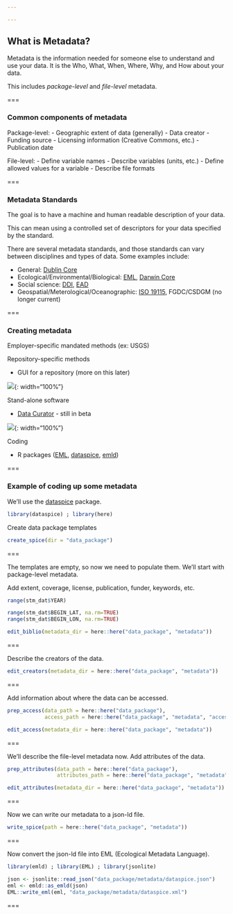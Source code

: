 ```yaml
---

---
```


## What is Metadata?

Metadata is the information needed for someone else to understand and use your data.  It is the Who, What, When, Where, Why, and How about your data.  

This includes _package-level_ and _file-level_ metadata.  

===

### Common components of metadata

Package-level:
 - Geographic extent of data (generally)
 - Data creator
 - Funding source
 - Licensing information (Creative Commons, etc.)
 - Publication date

File-level:
 - Define variable names
 - Describe variables (units, etc.)
 - Define allowed values for a variable
 - Describe file formats

===

### Metadata Standards

The goal is to have a machine and human readable description of your data. 

This can mean using a controlled set of descriptors for your data specified by the standard. 

There are several metadata standards, and those standards can vary between disciplines
and types of data.  Some examples include:

   - General: [Dublin Core](http://dublincore.org/)
   - Ecological/Environmental/Biological: [EML](https://knb.ecoinformatics.org/external//emlparser/docs/index.html), [Darwin Core](https://dwc.tdwg.org/)
   - Social science: [DDI](http://www.ddialliance.org/), [EAD](https://www.loc.gov/ead/) 
   - Geospatial/Meterological/Oceanographic: [ISO 19115](https://www.iso.org/standard/53798.html), FGDC/CSDGM (no longer current)

===

### Creating metadata

Employer-specific mandated methods (ex: USGS)

Repository-specific methods

   - GUI for a repository (more on this later)
   
   ![]({% include asset.html path="images/knb_snap.PNG" %}){: width="100%"} 
   
Stand-alone software
   
   - [Data Curator](https://github.com/ODIQueensland/data-curator) - still in beta
   
   ![]({% include asset.html path="images/Data_Curator_snap.PNG" %}){: width="100%"} 

Coding 

   - R packages ([EML](https://github.com/ropensci/EML), [dataspice](https://github.com/ropenscilabs/dataspice), [emld](https://github.com/ropensci/emld))

===

### Example of coding up some metadata  

We'll use the [dataspice](https://github.com/ropenscilabs/dataspice) package. 
```r
library(dataspice) ; library(here)
```

Create data package templates
```r
create_spice(dir = "data_package")
```
 
=== 
 
The templates are empty, so now we need to populate them. 
We'll start with package-level metadata. 

Add extent, coverage, license, publication, funder, keywords, etc. 
```r
range(stm_dat$YEAR)

range(stm_dat$BEGIN_LAT, na.rm=TRUE)
range(stm_dat$BEGIN_LON, na.rm=TRUE)
```

```r
edit_biblio(metadata_dir = here::here("data_package", "metadata"))
```

===

Describe the creators of the data. 
```r
edit_creators(metadata_dir = here::here("data_package", "metadata"))
```

===

Add information about where the data can be accessed.
```r
prep_access(data_path = here::here("data_package"),
            access_path = here::here("data_package", "metadata", "access.csv"))
```

```r
edit_access(metadata_dir = here::here("data_package", "metadata"))
```

===

We'll describe the file-level metadata now.
Add attributes of the data.
```r
prep_attributes(data_path = here::here("data_package"),
                attributes_path = here::here("data_package", "metadata", "attributes.csv"))  
```

```r
edit_attributes(metadata_dir = here::here("data_package", "metadata"))
```

===

Now we can write our metadata to a json-ld file.
```r
write_spice(path = here::here("data_package", "metadata"))
```

===

Now convert the json-ld file into EML (Ecological Metadata Language).
```r
library(emld) ; library(EML) ; library(jsonlite)

json <- jsonlite::read_json("data_package/metadata/dataspice.json")
eml <- emld::as_emld(json)
EML::write_eml(eml, "data_package/metadata/dataspice.xml")
```

===
